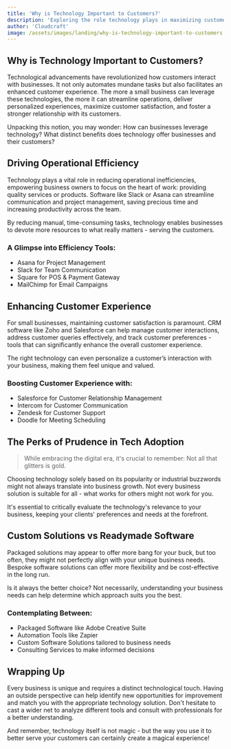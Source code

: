 ```yaml
---
title: 'Why is Technology Important to Customers?'
description: 'Exploring the role technology plays in maximizing customer experience for small businesses.'
author: 'Cloudcraft'
image: /assets/images/landing/why-is-technology-important-to-customers.jpg
---
```


## Why is Technology Important to Customers?

Technological advancements have revolutionized how customers interact with businesses. It not only automates mundane tasks but also facilitates an enhanced customer experience. The more a small business can leverage these technologies, the more it can streamline operations, deliver personalized experiences, maximize customer satisfaction, and foster a stronger relationship with its customers.

Unpacking this notion, you may wonder: How can businesses leverage technology? What distinct benefits does technology offer businesses and their customers?

<ServicesBlurb />

## Driving Operational Efficiency

Technology plays a vital role in reducing operational inefficiencies, empowering business owners to focus on the heart of work: providing quality services or products. Software like Slack or Asana can streamline communication and project management, saving precious time and increasing productivity across the team.

By reducing manual, time-consuming tasks, technology enables businesses to devote more resources to what really matters - serving the customers. 

### A Glimpse into Efficiency Tools: 

 * Asana for Project Management
 * Slack for Team Communication
 * Square for POS & Payment Gateway 
 * MailChimp for Email Campaigns

## Enhancing Customer Experience 

For small businesses, maintaining customer satisfaction is paramount. CRM software like Zoho and Salesforce can help manage customer interactions, address customer queries effectively, and track customer preferences - tools that can significantly enhance the overall customer experience.

The right technology can even personalize a customer’s interaction with your business, making them feel unique and valued. 

### Boosting Customer Experience with:

 * Salesforce for Customer Relationship Management
 * Intercom for Customer Communication
 * Zendesk for Customer Support 
 * Doodle for Meeting Scheduling

<GetStartedBlurb />

## The Perks of Prudence in Tech Adoption

<blockquote><p>While embracing the digital era, it's crucial to remember: Not all that glitters is gold.</p></blockquote>

Choosing technology solely based on its popularity or industrial buzzwords might not always translate into business growth. Not every business solution is suitable for all - what works for others might not work for you. 

It's essential to critically evaluate the technology's relevance to your business, keeping your clients' preferences and needs at the forefront.

## Custom Solutions vs Readymade Software

Packaged solutions may appear to offer more bang for your buck, but too often, they might not perfectly align with your unique business needs. Bespoke software solutions can offer more flexibility and be cost-effective in the long run. 

Is it always the better choice? Not necessarily, understanding your business needs can help determine which approach suits you the best.

### Contemplating Between:

 * Packaged Software like Adobe Creative Suite
 * Automation Tools like Zapier 
 * Custom Software Solutions tailored to business needs
 * Consulting Services to make informed decisions

## Wrapping Up

Every business is unique and requires a distinct technological touch. Having an outside perspective can help identify new opportunities for improvement and match you with the appropriate technology solution. Don't hesitate to cast a wider net to analyze different tools and consult with professionals for a better understanding. 

And remember, technology itself is not magic - but the way you use it to better serve your customers can certainly create a magical experience!